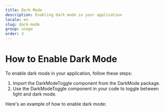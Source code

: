 ```yaml
---
title: Dark Mode
description: Enabling dark mode in your application
locale: en
slug: dark-mode
group: usage
order: 3
---
```


# How to Enable Dark Mode

To enable dark mode in your application, follow these steps:

1. Import the DarkModeToggle component from the DarkMode package.
2. Use the DarkModeToggle component in your code to toggle between light and dark mode.

Here's an example of how to enable dark mode:
